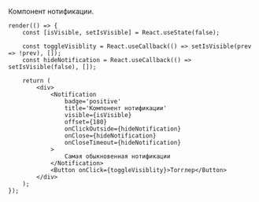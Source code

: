 Компонент нотификации.

```tsx live
render(() => {
    const [isVisible, setIsVisible] = React.useState(false);

    const toggleVisiblity = React.useCallback(() => setIsVisible(prev => !prev), []);
    const hideNotification = React.useCallback(() => setIsVisible(false), []);

    return (
        <div>
            <Notification
                badge='positive'
                title='Компонент нотификации'
                visible={isVisible}
                offset={180}
                onClickOutside={hideNotification}
                onClose={hideNotification}
                onCloseTimeout={hideNotification}
            >
                Самая обыкновенная нотификации
            </Notification>
            <Button onClick={toggleVisiblity}>Тогглер</Button>
        </div>
    );
});
```
